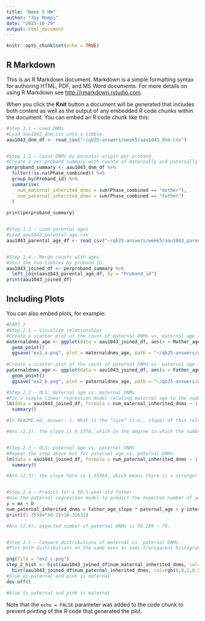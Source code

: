 ```yaml
---
title: "Week 5 HW"
author: "Joy Mompi"
date: "2025-10-29"
output: html_document
---
```


```r
knitr::opts_chunk$set(echo = TRUE)
```

## R Markdown

This is an R Markdown document. Markdown is a simple formatting syntax for authoring HTML, PDF, and MS Word documents. For more details on using R Markdown see <http://rmarkdown.rstudio.com>.

When you click the **Knit** button a document will be generated that includes both content as well as the output of any embedded R code chunks within the document. You can embed an R code chunk like this:

```r
#Step 1.1 — Load DNMs
#Load aau1043_dnm.csv into a tibble.
aau1043_dnm_df <- read_csv("~/qb25-answers/week5/aau1043_dnm.csv")


#Step 1.2 — Count DNMs by parental origin per proband
#Create a per-proband summary with counts of maternally and paternally inherited DNMs. Ignore DNMs without a specified parent of origin.
perproband_summary <- aau1043_dnm_df %>%
  filter(!is.na(Phase_combined)) %>%
  group_by(Proband_id) %>%
  summarise(
    num_maternal_inherited_dnms = sum(Phase_combined == "mother"),
    num_paternal_inherited_dnms = sum(Phase_combined == "father")
  )
    
print(perproband_summary)


#Step 1.3 — Load parental ages
#Load aau1043_parental_age.csv
aau1043_parental_age_df <- read_csv("~/qb25-answers/week5/aau1043_parental_age.csv")


#Step 1.4 — Merge counts with ages
#Join the two tibbles by proband ID.
aau1043_joined_df <- perproband_summary %>%
  left_join(aau1043_parental_age_df, by = "Proband_id")
print(aau1043_joined_df)

```

## Including Plots

You can also embed plots, for example:

```r
#PART 2
#Step 2.1 — Visualize relationships
#Create a scatter plot of the count of maternal DNMs vs. maternal age → save as ex2_a.png
maternaldnms_age <- ggplot(data = aau1043_joined_df, aes(x = Mother_age, y = num_maternal_inherited_dnms)) +
  geom_point()
  ggsave("ex2_a.png", plot = maternaldnms_age, path = "~/qb25-answers/week5")
  
#Create a scatter plot of the count of paternal DNMs vs. paternal age → save as ex2_b.png
paternaldnms_age <- ggplot(data = aau1043_joined_df, aes(x = Father_age, y = num_paternal_inherited_dnms)) +
  geom_point()
  ggsave("ex2_b.png", plot = paternaldnms_age, path = "~/qb25-answers/week5")

#Step 2.2 — OLS: maternal age vs. maternal DNMs
#Fit a simple linear regression model relating maternal age to the number of maternal de novo mutations.
lm(data = aau1043_joined_df, formula = num_maternal_inherited_dnms ~ 1 + Mother_age) %>%
  summary()

#In README.md, answer: 1. What is the “size” (i.e., slope) of this relationship? Interpret the slope in plain language. Does it match your plot? 2. Is the relationship significant? How do you know? Explain the p-value in plain but precise language.

#Ans (2.2): the slope is 0.3776, which is the degree to which the number of maternal inherited de novo mutations that can be explained by the moternal age. The points on the graph are more randomly distributed. The p-value is less than 2.2x10-16, which makes this relationship significant. There is a 2.2x10-16 probability that the spread of the number of maternally-inherited dnms is due to random chance.


#Step 2.3 — OLS: paternal age vs. paternal DNMs
#Repeat the step above but for paternal age vs. paternal DNMs.
lm(data = aau1043_joined_df, formula = num_paternal_inherited_dnms ~ 1 + Father_age) %>%
  summary()

#Ans (2.3): the slope here is 1.35384, which means there is a stronger correlation between father's age and the number of paternally-inherited dnms. This makes sense because the line seems more fitted. There is a 2.2x10-16 probability that the spread of the number of maternally-inherited dnms is due to random chance (p-value). 


#Step 2.4 — Predict for a 50.5-year-old father
#Use the paternal regression model to predict the expected number of paternal DNMs for a father of age 50.5. You are welcome to do this manually or using a built-in function, but show your work in README.md.
y = mx + b
num_paternal_inherited_dnms = father_age_slope * paternal_age + y-intercept
print((1.35384*50.2)+10.32632)

#Ans (2.4): expected number of paternal DNMs is 78.289 ~ 78.


#Step 2.5 — Compare distributions of maternal vs. paternal DNMs
#Plot both distributions on the same axes as semi-transparent histograms; save as ex2_c.png

png(file = "ex2_c.png")
step_2_hist <- hist(aau1043_joined_df$num_maternal_inherited_dnms, col=rgb(1,0,0,0.5), xlim = c(0,120), xlab = "inheritance of dnms", main="frequency of the number of maternally and paternally inherited dnms")
  hist(aau1043_joined_df$num_paternal_inherited_dnms, col=rgb(0,0,1,0.5), xlim = c(0,120), add=T, xlab = "inheritance of dnms")
#blue is paternal and pink is maternal
dev.off()

#blue is paternal and pink is maternal


```

Note that the `echo = FALSE` parameter was added to the code chunk to prevent printing of the R code that generated the plot.

